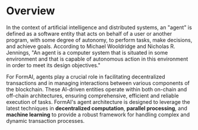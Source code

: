 # Overview

In the context of artificial intelligence and distributed systems, an "agent" is defined as a software entity that acts on behalf of a user or another program, with some degree of autonomy, to perform tasks, make decisions, and achieve goals. According to Michael Wooldridge and Nicholas R. Jennings, "An agent is a computer system that is situated in some environment and that is capable of autonomous action in this environment in order to meet its design objectives."

For FormAI, agents play a crucial role in facilitating decentralized transactions and in managing interactions between various components of the blockchain. These AI-driven entities operate within both on-chain and off-chain architectures, ensuring comprehensive, efficient and reliable execution of tasks. FormAI's agent architecture is designed to leverage the latest techniques in **decentralized computation**, **parallel processing**, and **machine learning** to provide a robust framework for handling complex and dynamic transaction processes.


